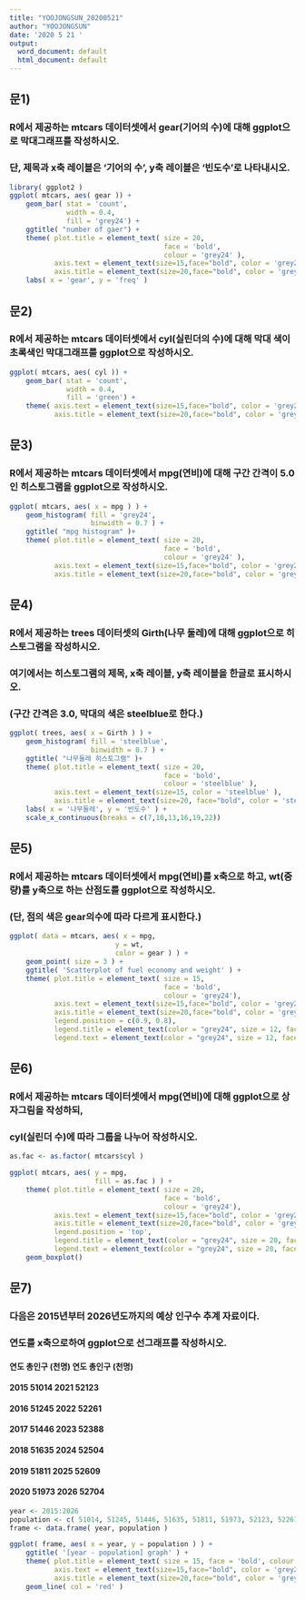 ```yaml
---
title: "YOOJONGSUN_20200521"
author: "YOOJONGSUN"
date: '2020 5 21 '
output:
  word_document: default
  html_document: default
---
```



## 문1)
### R에서 제공하는 mtcars 데이터셋에서 gear(기어의 수)에 대해 ggplot으로 막대그래프를 작성하시오.
### 단, **제목과 x축 레이블은 ‘기어의 수’, y축 레이블은 ‘빈도수’**로 나타내시오.
```r
library( ggplot2 )
ggplot( mtcars, aes( gear )) +     
    geom_bar( stat = 'count',             
              width = 0.4,                   
              fill = 'grey24') +
    ggtitle( "number of gaer") +
    theme( plot.title = element_text( size = 20,
                                      face = 'bold',
                                      colour = 'grey24' ),
           axis.text = element_text(size=15,face="bold", color = 'grey24' ),
           axis.title = element_text(size=20,face="bold", color = 'grey24')) +
    labs( x = 'gear', y = 'freq' )
```


## 문2)
### R에서 제공하는 **mtcars 데이터셋에서 cyl(실린더의 수)**에 대해 **막대 색이 초록색인 막대그래프**를 ggplot으로 작성하시오.
```r
ggplot( mtcars, aes( cyl )) +     
    geom_bar( stat = 'count',             
              width = 0.4,                   
              fill = 'green') +
    theme( axis.text = element_text(size=15,face="bold", color = 'grey24' ),
           axis.title = element_text(size=20,face="bold", color = 'grey24') )
```


## 문3) 
### R에서 제공하는 mtcars 데이터셋에서 **mpg(연비)**에 대해 **구간 간격이 5.0**인 **히스토그램**을 ggplot으로 작성하시오.
```r
ggplot( mtcars, aes( x = mpg ) ) +
    geom_histogram( fill = 'grey24',
                    binwidth = 0.7 ) + 
    ggtitle( "mpg histogram" )+
    theme( plot.title = element_text( size = 20,
                                      face = 'bold',
                                      colour = 'grey24' ),
           axis.text = element_text(size=15,face="bold", color = 'grey24' ),
           axis.title = element_text(size=20,face="bold", color = 'grey24'))
```


## 문4)
### R에서 제공하는 trees 데이터셋의 **Girth(나무 둘레)**에 대해 ggplot으로 히스토그램을 작성하시오.
### 여기에서는 히스토그램의 **제목, x축 레이블, y축 레이블**을 한글로 표시하시오.
### **(구간 간격은 3.0, 막대의 색은 steelblue로 한다.)**
```r
ggplot( trees, aes( x = Girth ) ) +
    geom_histogram( fill = 'steelblue',
                    binwidth = 0.7 ) + 
    ggtitle( "나무둘레 히스토그램" )+
    theme( plot.title = element_text( size = 20,
                                      face = 'bold',
                                      colour = 'steelblue' ),
           axis.text = element_text(size=15, color = 'steelblue' ),
           axis.title = element_text(size=20, face="bold", color = 'steelblue' )) +
    labs( x = '나무둘레', y = '빈도수' ) + 
    scale_x_continuous(breaks = c(7,10,13,16,19,22))
```


## 문5)
### R에서 제공하는 mtcars 데이터셋에서 **mpg(연비)를 x축으로 하고, wt(중량)를 y축**으로 하는 **산점도**를 ggplot으로 작성하시오. 
### **(단, 점의 색은 gear의수에 따라 다르게 표시한다.)**
```r
ggplot( data = mtcars, aes( x = mpg,
                          y = wt,
                          color = gear ) ) +
    geom_point( size = 3 ) + 
    ggtitle( 'Scatterplot of fuel economy and weight' ) + 
    theme( plot.title = element_text( size = 15,
                                      face = 'bold',
                                      colour = 'grey24'),
           axis.text = element_text(size=15,face="bold", color = 'grey24' ),
           axis.title = element_text(size=20,face="bold", color = 'grey24'),
           legend.position = c(0.9, 0.8),
           legend.title = element_text(color = "grey24", size = 12, face = "bold"),
           legend.text = element_text(color = "grey24", size = 12, face = "bold"))
```


## 문6)
### R에서 제공하는 mtcars 데이터셋에서 **mpg(연비)**에 대해 ggplot으로 **상자그림**을 작성하되, 
### **cyl(실린더 수)에 따라 그룹**을 나누어 작성하시오.
```r
as.fac <- as.factor( mtcars$cyl )

ggplot( mtcars, aes( y = mpg,
                     fill = as.fac ) ) +
    theme( plot.title = element_text( size = 20,
                                      face = 'bold',
                                      colour = 'grey24'),
           axis.text = element_text(size=15,face="bold", color = 'grey24' ),
           axis.title = element_text(size=20,face="bold", color = 'grey24'),
           legend.position = 'top',
           legend.title = element_text(color = "grey24", size = 20, face = "bold"),
           legend.text = element_text(color = "grey24", size = 20, face = "bold") ) +
    geom_boxplot()
```


## 문7) 
### 다음은 2015년부터 2026년도까지의 예상 인구수 추계 자료이다. 
### 연도를 x축으로하여 ggplot으로 선그래프를 작성하시오.

#### 연도    총인구 (천명)      연도      총인구 (천명)
#### 2015      51014            2021      52123
#### 2016      51245            2022      52261
#### 2017      51446            2023      52388
#### 2018      51635            2024      52504
#### 2019      51811            2025      52609
#### 2020      51973            2026      52704   
```r
year <- 2015:2026
population <- c( 51014, 51245, 51446, 51635, 51811, 51973, 52123, 52261, 52388, 52504, 52609, 52704 )
frame <- data.frame( year, population )

ggplot( frame, aes( x = year, y = population ) ) +
    ggtitle( '[year - population] graph' ) + 
    theme( plot.title = element_text( size = 15, face = 'bold', colour = 'grey24'),
           axis.text = element_text(size=15,face="bold", color = 'grey24' ),
           axis.title = element_text(size=20,face="bold", color = 'grey24')) +
    geom_line( col = 'red' )
```        






